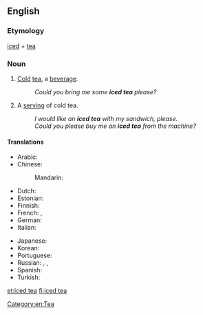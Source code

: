 ==English==
{{wikipedia}}

===Etymology===
[[iced]] + [[tea]]

===Noun===
{{en-noun|s}}
# {{uncountable}} [[cold|Cold]] [[tea]], a [[beverage]].
#: ''Could you bring me some '''iced tea''' please?''
# {{countable}} A [[serving]] of cold tea.
#: ''I would like an '''iced tea''' with my sandwich, please.''
#: ''Could you please buy me an '''iced tea''' from the machine?''

====Translations====
{{trans-top|beverage}}
* Arabic: {{t-|ar|شاي مثلج|m|tr=shaay muthlij|sc=Arab}}
* Chinese:
*: Mandarin: {{t|cmn|冰茶|tr=bīngchá|sc=Hani}}
* Dutch: {{t|nl|ijsthee}}
* Estonian: {{t+|et|jäätee}}
* Finnish: {{t+|fi|jäätee}}
* French: {{t-|fr|thé glacé|m}}, {{qualifier|Switzerland}} {{t-|fr|thé froid|m}}
* German: {{t+|de|Eistee|m}}
* Italian: {{t-|it|tè freddo|m}}
{{trans-mid}}
* Japanese: {{t-|ja|アイスティー|tr=aisutī|sc=Jpan}}
* Korean: {{t-|ko|아이스 티|tr=aiseu ti|sc=Kore}}
* Portuguese: {{t-|pt|chá gelado|m}}
* Russian: {{t-|ru|холодный чай|m|tr=xolódnyj čaj|sc=Cyrl}}, {{t-|ru|чай со льдом|m|tr=čaj so l'dóm|sc=Cyrl}}, {{t-|ru|чай-глясе|m|tr=čaj-gljasɛ́|sc=Cyrl}}
* Spanish: {{t-|es|té helado|m}}
* Turkish: {{t-|tr|buzlu çay}}
{{trans-bottom}}

[[et:iced tea]]
[[fi:iced tea]]

[[Category:en:Tea]]